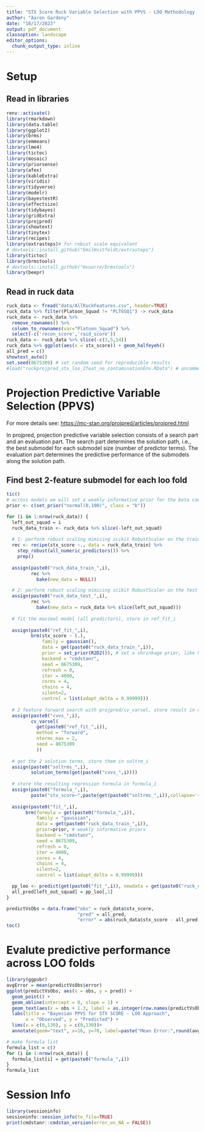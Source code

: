 ---
title: "STX Score Ruck Variable Selection with PPVS - LOO Methodology (2 Features)"
author: "Aaron Gardony"
date: "10/17/2023"
output: pdf_document
classoption: landscape
editor_options:
  chunk_output_type: inline
---

# Setup

## Read in libraries

```{r import libraries, echo=TRUE, message=FALSE, warning=FALSE}
renv::activate()
library(rmarkdown)
library(data.table)
library(ggplot2)
library(brms)
library(emmeans)
library(lme4)
library(tictoc)
library(mosaic)
library(priorsense)
library(afex)
library(kableExtra)
library(viridis)
library(tidyverse)
library(modelr)
library(bayestestR)
library(effectsize)
library(tidybayes)
library(gridExtra)
library(projpred)
library(showtext)
library(tinytex)
library(recipes)
library(extrasteps)# for robust scale equivalent
# devtools::install_github("EmilHvitfeldt/extrasteps")
library(tictoc)
library(brmstools)
# devtools::install_github("mvuorre/brmstools")
library(beepr)
```
\newpage

## Read in ruck data    

```{r read data and set up, message=FALSE, warning=FALSE}
ruck_data <- fread("data/AllRuckFeatures.csv", header=TRUE)
ruck_data %>% filter(Platoon_Squad != "PLT6SQ1") -> ruck_data
ruck_data <- ruck_data %>%
  remove_rownames() %>% 
  column_to_rownames(var="Platoon_Squad") %>% 
  select(-c('recon_score','raid_score'))
ruck_data <- ruck_data %>% slice(-c(3,5,14))
ruck_data %>% ggplot(aes(x = stx_score)) + geom_halfeyeh()
all_pred = c()
showtext_auto()
set.seed(8675309) # set random seed for reproducible results
#load("ruckprojpred_stx_loo_2feat_no_contaminationEnv.RData") # uncomment when knitting
```
\newpage

# Projection Predictive Variable Selection (PPVS)

For more details see: <https://mc-stan.org/projpred/articles/projpred.html>

In projpred, projection predictive variable selection consists of a search part and an evaluation part. The search part determines the solution path, i.e., the best submodel for each submodel size (number of predictor terms). The evaluation part determines the predictive performance of the submodels along the solution path.

## Find best 2-feature submodel for each loo fold

```{r compute best fit model, eval=FALSE, include=TRUE}
tic()
# across models we will set a weakly informative prior for the beta coefficients
prior <- c(set_prior("normal(0,100)", class = "b"))

for (i in 1:nrow(ruck_data)) {
  left_out_squad = i
  ruck_data_train <- ruck_data %>% slice(-left_out_squad)
  
  # 1: perform robust scaling mimicing scikit RobustScaler on the training data for this iteration
  rec <- recipe(stx_score ~., data = ruck_data_train) %>% 
    step_robust(all_numeric_predictors()) %>% 
    prep()
  
  assign(paste0("ruck_data_train_",i),
         rec %>% 
           bake(new_data = NULL))

  # 2: perform robust scaling mimicing scikit RobustScaler on the test datum for this iteration
  assign(paste0("ruck_data_test_",i),
         rec %>% 
           bake(new_data = ruck_data %>% slice(left_out_squad)))
  
  # fit the maximal model (all predictors), store in ref_fit_i
  
  assign(paste0("ref_fit_",i),
         brm(stx_score ~ (.),
             family = gaussian(),
             data = get(paste0("ruck_data_train_",i)),
             prior = set_prior(R2D2()), # set a shrinkage prior, like horseshoe or R2D2
             backend = "cmdstanr",
             seed = 8675309,
             refresh = 0,
             iter = 4000,
             cores = 4,
             chains = 4,
             silent=2,
             control = list(adapt_delta = 0.99999)))
  
  # 2 feature forward search with projpred/cv_varsel, store result in cvvs_i
  assign(paste0("cvvs_",i),
         cv_varsel(
           get(paste0("ref_fit_",i)),
           method = "forward",
           nterms_max = 2,
           seed = 8675309
           ))
         
  # get the 2 solution terms, store them in soltrm_i
  assign(paste0("soltrms_",i),
         solution_terms(get(paste0("cvvs_",i))))
  
  # store the resulting regression formula in formula_i 
  assign(paste0("formula_",i),
         paste("stx_score~",paste(get(paste0("soltrms_",i)),collapse='+'),collapse = ''))
  
  assign(paste0("fit_",i),
       brm(formula = get(paste0("formula_",i)),
           family = "gaussian",
           data = get(paste0("ruck_data_train_",i)),
           prior=prior, # weakly informative priors
           backend = "cmdstanr",
           seed = 8675309,
           refresh = 0,
           iter = 4000,
           cores = 4,
           chains = 4,
           silent=2,
           control = list(adapt_delta = 0.99999)))

  pp_loo <- predict(get(paste0("fit_",i)), newdata = get(paste0("ruck_data_test_",i)))
  all_pred[left_out_squad] = pp_loo[,1]
}

predictVsObs = data.frame("obs" = ruck_data$stx_score,
                          "pred" = all_pred,
                          "error" = abs(ruck_data$stx_score - all_pred))
toc()
```
# Evalute predictive performance across LOO folds
```{r}
library(ggpubr)
avgError = mean(predictVsObs$error)
ggplot(predictVsObs, aes(x = obs, y = pred)) +
  geom_point() +
  geom_abline(intercept = 0, slope = 1) +
  geom_text(aes(x = obs + 1.3, label = as.integer(row.names(predictVsObs)))) +
  labs(title = "Bayesian PPVS for STX SCORE - LOO Approach",
       x = "Observed", y = "Predicted") + 
  lims(x = c(0,130), y = c(0,130))+
  annotate(geom="text", x=16, y=78, label=paste("Mean Error:",round(avgError,2),"%",sep=""), color="red")
```
\newpage
```{r}
# make formula list
formula_list = c()
for (i in 1:nrow(ruck_data)) {
  formula_list[i] = get(paste0("formula_",i))
}
formula_list
```


\newpage

# Session Info

```{r session info}
library(sessioninfo)
sessioninfo::session_info(to_file=TRUE)
print(cmdstanr::cmdstan_version(error_on_NA = FALSE))
```
